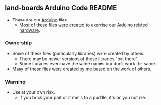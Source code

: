 == land-boards Arduino Code README ==

* These are our [http://arduino.cc Arduino] files.
** Most of these files were created to exercise our [http://land-boards.com/blwiki/index.php?title=Arduino_Code Arduino related hardware].

=== Ownership ===

* Some of these files (particularly libraries) were created by others.
** There may be newer versions of these libraries "out there".
** Some libraries even have the same names but don't work the same.
* Many of these files were created by me based on the work of others.

=== Warning ===

* Use at your own risk.
** If you brick your part or it melts to a puddle, it's on you not me.
